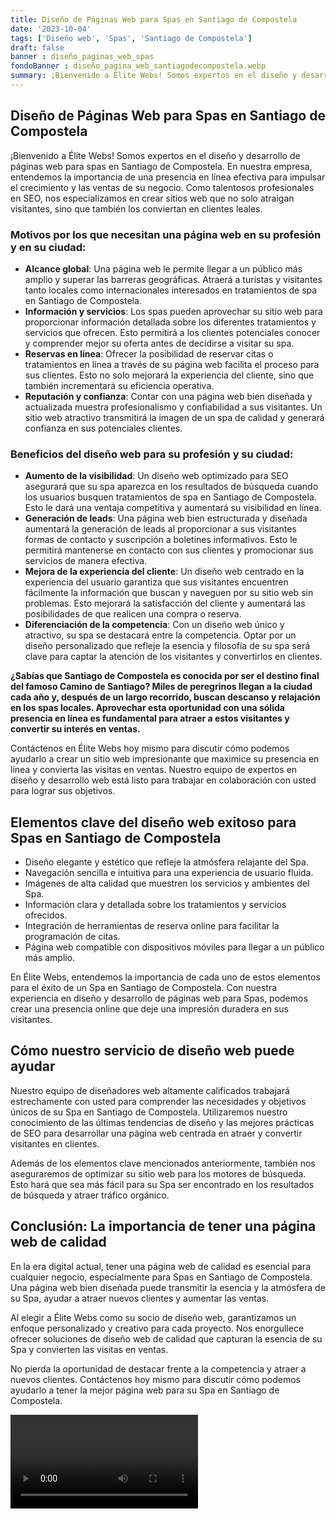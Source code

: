 ```yaml
---
title: Diseño de Páginas Web para Spas en Santiago de Compostela
date: '2023-10-04'
tags: ['Diseño web', 'Spas', 'Santiago de Compostela']
draft: false
banner : diseño_paginas_web_spas
fondoBanner : diseño_pagina_web_santiagodecompostela.webp
summary: ¡Bienvenido a Élite Webs! Somos expertos en el diseño y desarrollo de páginas web para spas en Santiago de Compostela. En nuestra empresa, entendemos la importancia de una presencia en línea efectiva para impulsar el crecimiento y las ventas de su negocio. Como talentosos profesionales en SEO, nos especializamos en crear sitios web que no solo atraigan visitantes, sino que también los conviertan en clientes leales.
---
```


## Diseño de Páginas Web para Spas en Santiago de Compostela

¡Bienvenido a Élite Webs! Somos expertos en el diseño y desarrollo de páginas web para spas en Santiago de Compostela. En nuestra empresa, entendemos la importancia de una presencia en línea efectiva para impulsar el crecimiento y las ventas de su negocio. Como talentosos profesionales en SEO, nos especializamos en crear sitios web que no solo atraigan visitantes, sino que también los conviertan en clientes leales.

### Motivos por los que necesitan una página web en su profesión y en su ciudad:

- **Alcance global**: Una página web le permite llegar a un público más amplio y superar las barreras geográficas. Atraerá a turistas y visitantes tanto locales como internacionales interesados en tratamientos de spa en Santiago de Compostela.
- **Información y servicios**: Los spas pueden aprovechar su sitio web para proporcionar información detallada sobre los diferentes tratamientos y servicios que ofrecen. Esto permitirá a los clientes potenciales conocer y comprender mejor su oferta antes de decidirse a visitar su spa.
- **Reservas en línea**: Ofrecer la posibilidad de reservar citas o tratamientos en línea a través de su página web facilita el proceso para sus clientes. Esto no solo mejorará la experiencia del cliente, sino que también incrementará su eficiencia operativa.
- **Reputación y confianza**: Contar con una página web bien diseñada y actualizada muestra profesionalismo y confiabilidad a sus visitantes. Un sitio web atractivo transmitirá la imagen de un spa de calidad y generará confianza en sus potenciales clientes.

### Beneficios del diseño web para su profesión y su ciudad:

- **Aumento de la visibilidad**: Un diseño web optimizado para SEO asegurará que su spa aparezca en los resultados de búsqueda cuando los usuarios busquen tratamientos de spa en Santiago de Compostela. Esto le dará una ventaja competitiva y aumentará su visibilidad en línea.
- **Generación de leads**: Una página web bien estructurada y diseñada aumentará la generación de leads al proporcionar a sus visitantes formas de contacto y suscripción a boletines informativos. Esto le permitirá mantenerse en contacto con sus clientes y promocionar sus servicios de manera efectiva.
- **Mejora de la experiencia del cliente**: Un diseño web centrado en la experiencia del usuario garantiza que sus visitantes encuentren fácilmente la información que buscan y naveguen por su sitio web sin problemas. Esto mejorará la satisfacción del cliente y aumentará las posibilidades de que realicen una compra o reserva.
- **Diferenciación de la competencia**: Con un diseño web único y atractivo, su spa se destacará entre la competencia. Optar por un diseño personalizado que refleje la esencia y filosofía de su spa será clave para captar la atención de los visitantes y convertirlos en clientes.

**¿Sabías que Santiago de Compostela es conocida por ser el destino final del famoso Camino de Santiago? Miles de peregrinos llegan a la ciudad cada año y, después de un largo recorrido, buscan descanso y relajación en los spas locales. Aprovechar esta oportunidad con una sólida presencia en línea es fundamental para atraer a estos visitantes y convertir su interés en ventas.**

Contáctenos en Élite Webs hoy mismo para discutir cómo podemos ayudarlo a crear un sitio web impresionante que maximice su presencia en línea y convierta las visitas en ventas. Nuestro equipo de expertos en diseño y desarrollo web está listo para trabajar en colaboración con usted para lograr sus objetivos.

<GifSeo />

<Cta />

## Elementos clave del diseño web exitoso para Spas en Santiago de Compostela

- Diseño elegante y estético que refleje la atmósfera relajante del Spa.
- Navegación sencilla e intuitiva para una experiencia de usuario fluida.
- Imágenes de alta calidad que muestren los servicios y ambientes del Spa.
- Información clara y detallada sobre los tratamientos y servicios ofrecidos.
- Integración de herramientas de reserva online para facilitar la programación de citas.
- Página web compatible con dispositivos móviles para llegar a un público más amplio.

En Élite Webs, entendemos la importancia de cada uno de estos elementos para el éxito de un Spa en Santiago de Compostela. Con nuestra experiencia en diseño y desarrollo de páginas web para Spas, podemos crear una presencia online que deje una impresión duradera en sus visitantes.

## Cómo nuestro servicio de diseño web puede ayudar

Nuestro equipo de diseñadores web altamente calificados trabajará estrechamente con usted para comprender las necesidades y objetivos únicos de su Spa en Santiago de Compostela. Utilizaremos nuestro conocimiento de las últimas tendencias de diseño y las mejores prácticas de SEO para desarrollar una página web centrada en atraer y convertir visitantes en clientes.

Además de los elementos clave mencionados anteriormente, también nos aseguraremos de optimizar su sitio web para los motores de búsqueda. Esto hará que sea más fácil para su Spa ser encontrado en los resultados de búsqueda y atraer tráfico orgánico.

## Conclusión: La importancia de tener una página web de calidad

En la era digital actual, tener una página web de calidad es esencial para cualquier negocio, especialmente para Spas en Santiago de Compostela. Una página web bien diseñada puede transmitir la esencia y la atmósfera de su Spa, ayudar a atraer nuevos clientes y aumentar las ventas.

Al elegir a Élite Webs como su socio de diseño web, garantizamos un enfoque personalizado y creativo para cada proyecto. Nos enorgullece ofrecer soluciones de diseño web de calidad que capturan la esencia de su Spa y convierten las visitas en ventas.

No pierda la oportunidad de destacar frente a la competencia y atraer a nuevos clientes. Contáctenos hoy mismo para discutir cómo podemos ayudarlo a tener la mejor página web para su Spa en Santiago de Compostela.

<Video />

<CtaBot job='Spas' city='Santiago de Compostela'/>

<Gmaps query='Santiago de Compostela+españa+maps' />